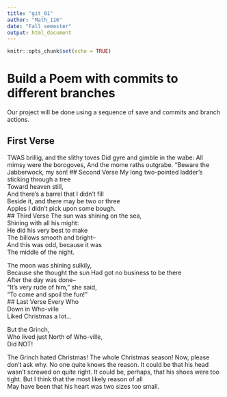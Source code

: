 ---
title: "git_01"
author: "Math_116"
date: "Fall semester"
output: html_document
---

```{r setup, include=FALSE}
knitr::opts_chunk$set(echo = TRUE)
```
# Build a Poem with commits to different branches
Our project will be done using a sequence of save and commits and branch actions.
<!-- Do not modify or change any text in "!--" bracketed areas such as this --- these are instructions to
you, if you change any of this the git program will notice it and compromise your git merging strategy !-->

## First Verse 
<!--Put the first five lines of a poem by Lewis Carrol in this section!-->
TWAS brillig, and the slithy toves
Did gyre and gimble in the wabe:
All mimsy were the borogoves,
And the mome raths outgrabe.
 "Beware the Jabberwock, my son!
## Second Verse
<!--Put the first five lines of a poem by Robert Frost here!-->
My long two-pointed ladder's sticking through a tree     
Toward heaven still,      
And there's a barrel that I didn't fill       
Beside it, and there may be two or three      
Apples I didn't pick upon some bough.       
## Third Verse
<!--Put the first two verses of The Walrus and the Carpenter here!-->
The sun was shining on the sea,       
Shining with all his might:        
He did his very best to make        
The billows smooth and bright--      
And this was odd, because it was      
The middle of the night.        
       
The moon was shining sulkily,       
Because she thought the sun
Had got no business to be there       
After the day was done--        
"It's very rude of him," she said,      
"To come and spoil the fun!"      
## Last Verse
<!--Put a short poem of your choice 8-20 lines,here!-->
Every Who         
Down in Who-ville         
Liked Christmas a lot...       
        
But the Grinch,                     
Who lived just North of Who-ville,      
Did NOT!        
                   
The Grinch hated Christmas! The whole Christmas season! 
Now, please don't ask why. No one quite knows the reason. 
It could be that his head wasn't screwed on quite right. 
It could be, perhaps, that his shoes were too tight. 
But I think that the most likely reason of all     
May have been that his heart was two sizes too small.  